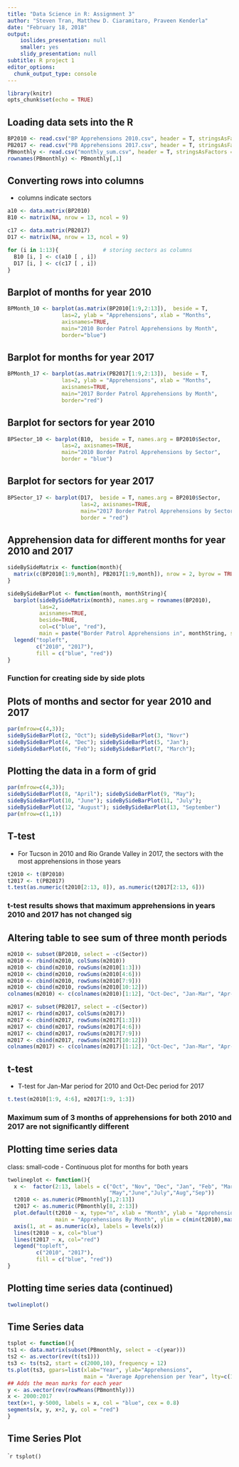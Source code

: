 ```yaml
---
title: "Data Science in R: Assignment 3"
author: "Steven Tran, Matthew D. Ciaramitaro, Praveen Kenderla"
date: "February 18, 2018"
output:
    ioslides_presentation: null
    smaller: yes
    slidy_presentation: null
subtitle: R project 1
editor_options: 
  chunk_output_type: console
---
```


```r
library(knitr)
opts_chunk$set(echo = TRUE)
```

## Loading data sets into the R{.smaller}

```r
BP2010 <- read.csv("BP Apprehensions 2010.csv", header = T, stringsAsFactors = T)
PB2017 <- read.csv("PB Apprehensions 2017.csv", header = T, stringsAsFactors = T)
PBmonthly <- read.csv("monthly_sum.csv", header = T, stringsAsFactors = T)
rownames(PBmonthly) <- PBmonthly[,1]
```


## Converting rows into columns{.smaller} 
- columns indicate sectors
```r
a10 <- data.matrix(BP2010)
B10 <- matrix(NA, nrow = 13, ncol = 9)

c17 <- data.matrix(PB2017)
D17 <- matrix(NA, nrow = 13, ncol = 9)

for (i in 1:13){              # storing sectors as columns
  B10 [i, ] <- c(a10 [ , i])
  D17 [i, ] <- c(c17 [ , i])
}
```

## Barplot of months for year 2010{.smaller}

```r
BPMonth_10 <- barplot(as.matrix(BP2010[1:9,2:13]),  beside = T,
                 las=2, ylab = "Apprehensions", xlab = "Months",
                 axisnames=TRUE,
                 main="2010 Border Patrol Apprehensions by Month",
                 border="blue")
```

## Barplot for months for year 2017{.smaller}

```r
BPMonth_17 <- barplot(as.matrix(PB2017[1:9,2:13]),  beside = T,
                 las=2, ylab = "Apprehensions", xlab = "Months",
                 axisnames=TRUE,
                 main="2017 Border Patrol Apprehensions by Month",
                 border="red")
```

## Barplot for sectors for year 2010{.smaller}

``` r
BPSector_10 <- barplot(B10,  beside = T, names.arg = BP2010$Sector,
                 las=2, axisnames=TRUE, 
                 main="2010 Border Patrol Apprehensions by Sector",
                 border = "blue")
```

## Barplot for sectors for year 2017{.smaller}

``` r
BPSector_17 <- barplot(D17,  beside = T, names.arg = BP2010$Sector,
                       las=2, axisnames=TRUE, 
                       main="2017 Border Patrol Apprehensions by Sector",
                       border = "red")
```

## Apprehension data for different months for year 2010 and 2017 {.smaller}

```r
sideBySideMatrix <- function(month){
  matrix(c(BP2010[1:9,month], PB2017[1:9,month]), nrow = 2, byrow = TRUE)
}

sideBySideBarPlot <- function(month, monthString){
  barplot(sideBySideMatrix(month), names.arg = rownames(BP2010),
          las=2,
          axisnames=TRUE,
          beside=TRUE,
          col=c("blue", "red"),
          main = paste("Border Patrol Apprehensions in", monthString, sep=" "))
  legend("topleft", 
         c("2010", "2017"), 
         fill = c("blue", "red"))
}
```
### Function for creating side by side plots

## Plots of months and sector for year 2010 and 2017{.smaller}

``` r
par(mfrow=c(4,3)); 
sideBySideBarPlot(2, "Oct"); sideBySideBarPlot(3, "Novr")
sideBySideBarPlot(4, "Dec"); sideBySideBarPlot(5, "Jan"); 
sideBySideBarPlot(6, "Feb"); sideBySideBarPlot(7, "March"); 
```

## Plotting the data in a form of grid {.smaller}

``` r
par(mfrow=c(4,3));
sideBySideBarPlot(8, "April"); sideBySideBarPlot(9, "May"); 
sideBySideBarPlot(10, "June"); sideBySideBarPlot(11, "July"); 
sideBySideBarPlot(12, "August"); sideBySideBarPlot(13, "September")
par(mfrow=c(1,1))
```

## T-test{.smaller}

- For Tucson in 2010 and Rio Grande Valley in 2017, the sectors with the most apprehensions in those years

``` r
t2010 <- t(BP2010)
t2017 <- t(PB2017)
t.test(as.numeric(t2010[2:13, 8]), as.numeric(t2017[2:13, 6]))
```
### t-test results shows that maximum apprehensions in years 2010 and 2017 has not changed sig

## Altering table to see sum of three month periods{.smaller} 

``` r
m2010 <- subset(BP2010, select = -c(Sector))
m2010 <- rbind(m2010, colSums(m2010))
m2010 <- cbind(m2010, rowSums(m2010[1:3]))
m2010 <- cbind(m2010, rowSums(m2010[4:6]))
m2010 <- cbind(m2010, rowSums(m2010[7:9]))
m2010 <- cbind(m2010, rowSums(m2010[10:12]))
colnames(m2010) <- c(colnames(m2010)[1:12], "Oct-Dec", "Jan-Mar", "Apr-Jun", "Jul-Aug")

m2017 <- subset(PB2017, select = -c(Sector))
m2017 <- rbind(m2017, colSums(m2017))
m2017 <- cbind(m2017, rowSums(m2017[1:3]))
m2017 <- cbind(m2017, rowSums(m2017[4:6]))
m2017 <- cbind(m2017, rowSums(m2017[7:9]))
m2017 <- cbind(m2017, rowSums(m2017[10:12]))
colnames(m2017) <- c(colnames(m2017)[1:12], "Oct-Dec", "Jan-Mar", "Apr-Jun", "Jul-Aug") 
```

## t-test{.smaller}
- T-test for Jan-Mar period for 2010 and Oct-Dec period for 2017
``` r
t.test(m2010[1:9, 4:6], m2017[1:9, 1:3])
```
### Maximum sum of 3 months of apprehensions for both 2010 and 2017 are not significantly different

## Plotting time series data{.smaller}
class: small-code
- Continuous plot for months for both years

``` r
twolineplot <- function(){
  x <-  factor(2:13, labels = c("Oct", "Nov", "Dec", "Jan", "Feb", "Mar", "April",
                                "May","June","July","Aug","Sep"))
  t2010 <- as.numeric(PBmonthly[1,2:13])
  t2017 <- as.numeric(PBmonthly[8, 2:13])
  plot.default(t2010 ~ x, type="n", xlab = "Month", ylab = "Apprehensions", 
               main = "Apprehensions By Month", ylim = c(min(t2010),max(t2017)), xaxt = "n")
  axis(1, at = as.numeric(x), labels = levels(x))
  lines(t2010 ~ x, col="blue")
  lines(t2017 ~ x, col="red")
  legend("topleft", 
         c("2010", "2017"), 
         fill = c("blue", "red"))
}
```

## Plotting time series data (continued){.smaller}

```r
twolineplot()
```

## Time Series data{.smaller}
``` r
tsplot <- function(){
ts1 <- data.matrix(subset(PBmonthly, select = -c(year)))
ts2 <- as.vector(rev(t(ts1)))
ts3 <- ts(ts2, start = c(2000,10), frequency = 12)
ts.plot(ts3, gpars=list(xlab="Year", ylab="Apprehensions", 
                        main = "Average Apprehension per Year", lty=c(1:3)))
## Adds the mean marks for each year
y <- as.vector(rev(rowMeans(PBmonthly)))
x <- 2000:2017
text(x+1, y-5000, labels = x, col = "blue", cex = 0.8)
segments(x, y, x+2, y, col = "red")
}
```
## Time Series Plot

```` r
tsplot()
```

